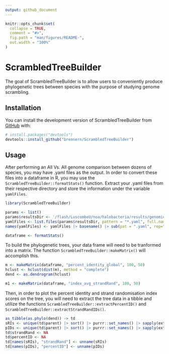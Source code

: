```yaml
---
output: github_document
---
```


<!-- README.md is generated from README.Rmd. Please edit that file -->

```r
knitr::opts_chunk$set(
  collapse = TRUE,
  comment = "#>",
  fig.path = "man/figures/README-",
  out.width = "100%"
)
```

# ScrambledTreeBuilder

<!-- badges: start -->
<!-- badges: end -->

The goal of ScrambledTreeBuilder is to allow users to conveniently produce phylogenetic trees between species with the purpose of studying genome scrambling.

## Installation

You can install the development version of ScrambledTreeBuilder from [GitHub](https://github.com/) with:
      
``` r
# install.packages("devtools")
devtools::install_github("brennern/ScrambledTreeBuilder")
```

## Usage
After performing an All Vs. All genome comparison between dozens of species, you may have .yaml files as the output. In order to convert these files into a dataframe in R, you may use the `ScrambledTreeBuilder::formatStats()` function. Extract your .yaml files from their respective directory and store the information under the variable `yamlFiles`.

```r
library(ScrambledTreeBuilder)

params <- list()
params$resultsDir <- '/flash/LuscombeU/noa/halobacteria/results/genomicbreaks'
yamlFiles <- list.files(params$resultsDir, pattern = "*.yaml", full.names = TRUE)
names(yamlFiles) <- yamlFiles |> basename() |> sub(pat = ".yaml", rep="")

dataframe <- formatStats()
```

To build the phylogenetic trees, your data frame will need to be tranformed into a matrix. The function `ScrambledTreeBuilder::makeMatrix()` will accomplish this.

```r
m <- makeMatrix(dataframe, "percent_identity_global", 100, 50)
hclust <- hclust(dist(m), method = "complete")
dend <- as.dendrogram(hclust)

m1 <- makeMatrix(dataframe, "index_avg_strandRand", 100, 50)
```

Then, in order to plot the percent identity and strand randomisation index scores on the tree, you will need to extract the tree data in a tibble and utilize the functions `ScrambledTreeBuilder::extractPercentID()` and `ScrambledTreeBuilder::extractStrandRandIDs()`.

```r
as_tibble(as.phylo(dend)) -> td
sRIs <- unique(td$parent) |> sort() |> purrr::set_names() |> sapply(extractStrandRandIDs, td, m1)
pIDs <- unique(td$parent) |> sort() |> purrr::set_names() |> sapply(extractPercentID, td, m)
td$strandRand <- NA
td$percentID <- NA
td[names(sRIs), "strandRand"] <- unname(sRIs)
td[names(pIDs), "percentID"] <- unname(pIDs)
```
